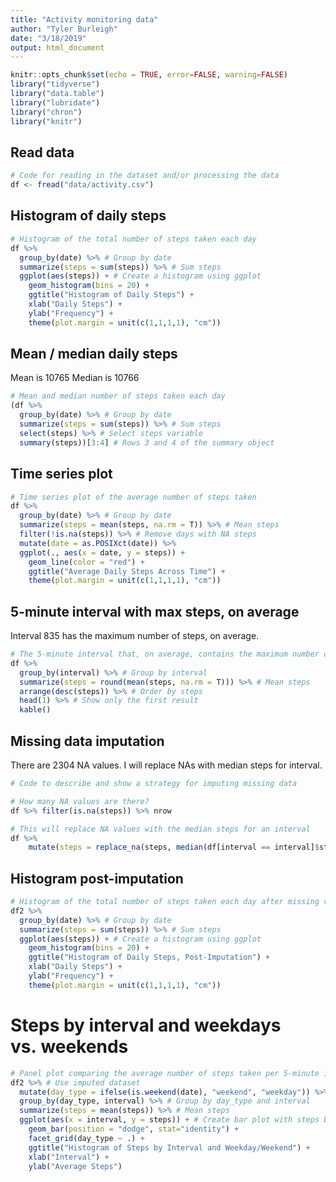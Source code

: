 ```yaml
---
title: "Activity monitoring data"
author: "Tyler Burleigh"
date: "3/18/2019"
output: html_document
---
```


```r
knitr::opts_chunk$set(echo = TRUE, error=FALSE, warning=FALSE)
library("tidyverse")
library("data.table")
library("lubridate")
library("chron")
library("knitr")
```

## Read data

```r
# Code for reading in the dataset and/or processing the data
df <- fread("data/activity.csv")
```

## Histogram of daily steps

```r
# Histogram of the total number of steps taken each day
df %>% 
  group_by(date) %>% # Group by date
  summarize(steps = sum(steps)) %>% # Sum steps
  ggplot(aes(steps)) + # Create a histogram using ggplot
    geom_histogram(bins = 20) +
    ggtitle("Histogram of Daily Steps") +
    xlab("Daily Steps") + 
    ylab("Frequency") +
    theme(plot.margin = unit(c(1,1,1,1), "cm"))
```

## Mean / median daily steps

Mean is 10765
Median is 10766

```r
# Mean and median number of steps taken each day
(df %>% 
  group_by(date) %>% # Group by date
  summarize(steps = sum(steps)) %>% # Sum steps
  select(steps) %>% # Select steps variable
  summary(steps))[3:4] # Rows 3 and 4 of the summary object
```

## Time series plot

```r
# Time series plot of the average number of steps taken
df %>% 
  group_by(date) %>% # Group by date
  summarize(steps = mean(steps, na.rm = T)) %>% # Mean steps
  filter(!is.na(steps)) %>% # Remove days with NA steps
  mutate(date = as.POSIXct(date)) %>%
  ggplot(., aes(x = date, y = steps)) +
    geom_line(color = "red") +
    ggtitle("Average Daily Steps Across Time") +
    theme(plot.margin = unit(c(1,1,1,1), "cm"))
```

## 5-minute interval with max steps, on average

Interval 835 has the maximum number of steps, on average.

```r
# The 5-minute interval that, on average, contains the maximum number of steps
df %>% 
  group_by(interval) %>% # Group by interval
  summarize(steps = round(mean(steps, na.rm = T))) %>% # Mean steps
  arrange(desc(steps)) %>% # Order by steps
  head(1) %>% # Show only the first result
  kable()
```

## Missing data imputation

There are 2304 NA values.
I will replace NAs with median steps for interval.

```r
# Code to describe and show a strategy for imputing missing data

# How many NA values are there?
df %>% filter(is.na(steps)) %>% nrow

# This will replace NA values with the median steps for an interval
df %>%
    mutate(steps = replace_na(steps, median(df[interval == interval]$steps, na.rm=T))) -> df2
```


## Histogram post-imputation

```r
# Histogram of the total number of steps taken each day after missing values are imputed
df2 %>% 
  group_by(date) %>% # Group by date
  summarize(steps = sum(steps)) %>% # Sum steps
  ggplot(aes(steps)) + # Create a histogram using ggplot
    geom_histogram(bins = 20) +
    ggtitle("Histogram of Daily Steps, Post-Imputation") +
    xlab("Daily Steps") + 
    ylab("Frequency") +
    theme(plot.margin = unit(c(1,1,1,1), "cm"))
```

# Steps by interval and weekdays vs. weekends

```r
# Panel plot comparing the average number of steps taken per 5-minute interval across weekdays and weekends
df2 %>% # Use imputed dataset
  mutate(day_type = ifelse(is.weekend(date), "weekend", "weekday")) %>%
  group_by(day_type, interval) %>% # Group by day_type and interval
  summarize(steps = mean(steps)) %>% # Mean steps
  ggplot(aes(x = interval, y = steps)) + # Create bar plot with steps by interval and day_type facets
    geom_bar(position = "dodge", stat="identity") + 
    facet_grid(day_type ~ .) +
    ggtitle("Histogram of Steps by Interval and Weekday/Weekend") +
    xlab("Interval") + 
    ylab("Average Steps")
```
